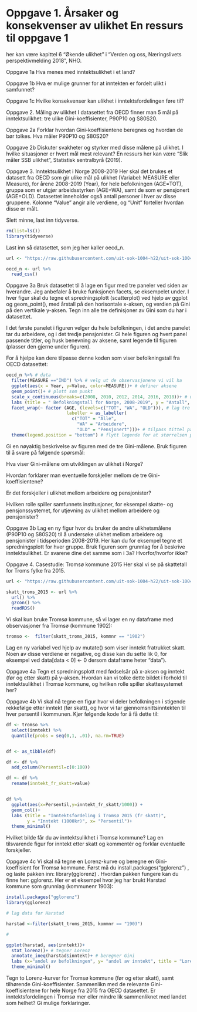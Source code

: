# Oppgave 1. Årsaker og konsekvenser av ulikhet En ressurs til oppgave 1

her kan være kapittel 6 "Økende ulikhet" i "Verden og oss, Næringslivets perspektivmelding 2018", NHO.

Oppgave 1a Hva menes med inntektsulikhet i et land?

Oppgave 1b Hva er mulige grunner for at inntekten er fordelt ulikt i samfunnet?

Oppgave 1c Hvilke konsekvenser kan ulikhet i inntektsfordelingen føre til?

Oppgave 2. Måling av ulikhet I datasettet fra OECD finner man 5 mål på inntektsulikhet: tre ulike Gini-koeffisienter, P90P10 og S80S20.

Oppgave 2a Forklar hvordan Gini-koeffisientene beregnes og hvordan de bør tolkes. Hva måler P90P10 og S80S20?

Oppgave 2b Diskuter svakheter og styrker med disse målene på ulikhet. I hvilke situasjoner er hvert mål mest relevant? En ressurs her kan være "Slik måler SSB ulikhet", Statistisk sentralbyrå (2019).

Oppgave 3. Inntektsulikhet i Norge 2008-2019 Her skal det brukes et datasett fra OECD som gir ulike mål på ulikhet (Variabel: MEASURE eller Measure), for årene 2008-2019 (Year), for hele befolkningen (AGE=TOT), gruppa som er utgjør arbeidsstyrken (AGE=WA), samt de som er pensjonert (AGE=OLD). Datasettet inneholder også antall personer i hver av disse gruppene. Kolonne "Value" angir alle verdiene, og "Unit" forteller hvordan disse er målt.

Slett minne, last inn tidyverse.

```r
rm(list=ls())
library(tidyverse)
```

Last inn så datasettet, som jeg her kaller oecd_n.

```r
url <- "https://raw.githubusercontent.com/uit-sok-1004-h22/uit-sok-1004-h22.github.io/main/data/oecd_data_nor.csv"

oecd_n <- url %>% 
  read_csv()
```

Oppgave 3a Bruk datasettet til å lage en figur med tre paneler ved siden av hverandre. Jeg anbefaler å bruke funksjonen facets, se eksempelet under. I hver figur skal du tegne et spredningsplott (scatterplot) ved hjelp av ggplot og geom_point(), med årstall på den horisontale x-aksen, og verdien på Gini på den vertikale y-aksen. Tegn inn alle tre definisjoner av Gini som du har i datasettet.

I det første panelet i figuren velger du hele befolkningen, i det andre panelet tar du arbeidere, og i det tredje pensjonister. Gi hele figuren og hvert panel passende titler, og husk benevning av aksene, samt legende til figuren (plasser den gjerne under figuren).

For å hjelpe kan dere tilpasse denne koden som viser befolkningstall fra OECD datasettet:

```r
oecd_n %>% # data
  filter(MEASURE =="IND") %>% # velg ut de observasjonene vi vil ha
  ggplot(aes(x = Year, y=Value, color=MEASURE))+ # definer aksene
  geom_point()+ # plott som punkt
  scale_x_continuous(breaks=c(2008, 2010, 2012, 2014, 2016, 2018))+ # unngår at årstall blir gjort om til desimal
  labs (title = " Befolkningstall for Norge, 2008-2019", y = "Antall", x= "År")+ # tittel på figuren og benevning av aksene
  facet_wrap(~ factor (AGE, (levels=c("TOT", "WA", "OLD"))), # lag tre paneler etter alder i fornuftig rekkefølge med passende titler 
                       labeller = as_labeller(
                         c("TOT" = "Alle", 
                           "WA" = "Arbeidere", 
                           "OLD" = "Pensjonert")))+ # tilpass tittel på panelene
  theme(legend.position = "bottom") # flytt legende for at størrelsen på plottene blir bra
```

Gi en nøyaktig beskrivelse av figuren med de tre Gini-målene. Bruk figuren til å svare på følgende spørsmål:

Hva viser Gini-målene om utviklingen av ulikhet i Norge?

Hvordan forklarer man eventuelle forskjeller mellom de tre Gini-koeffisientene?

Er det forskjeller i ulikhet mellom arbeidere og pensjonister?

Hvilken rolle spiller samfunnets institusjoner, for eksempel skatte- og pensjonssystemet, for utjevning av ulikhet mellom arbeidere og pensjonister?

Oppgave 3b Lag en ny figur hvor du bruker de andre ulikhetsmålene (P90P10 og S80S20) til å undersøke ulikhet mellom arbeidere og pensjonister i tidsperioden 2008-2019. Her kan du for eksempel tegne et spredningsplott for hver gruppe. Bruk figuren som grunnlag for å beskrive inntektsulikhet. Er svarene dine det samme som i 3a? Hvorfor/hvorfor ikke?

Oppgave 4. Casestudie: Tromsø kommune 2015 Her skal vi se på skattetall for Troms fylke fra 2015.

```r
url <- "https://raw.githubusercontent.com/uit-sok-1004-h22/uit-sok-1004-h22.github.io/main/data/skatt_troms_2015.RDS"

skatt_troms_2015 <- url %>%
  url() %>%
  gzcon() %>% 
  readRDS()
```

Vi skal kun bruke Tromsø kommune, så vi lager en ny dataframe med observasjoner fra Tromsø (kommune 1902):

```r
tromso <-  filter(skatt_troms_2015, kommnr == "1902")
```

Lag en ny variabel ved hjelp av mutate() som viser inntekt fratrukket skatt. Noen av disse verdiene er negative, og disse kan du sette lik 0, for eksempel ved data\[data \< 0\] \<- 0 dersom dataframe heter "data").

Oppgave 4a Tegn et spredningsplott med fødselsår på x-aksen og inntekt (før og etter skatt) på y-aksen. Hvordan kan vi tolke dette bildet i forhold til inntektsulikhet i Tromsø kommune, og hvilken rolle spiller skattesystemet her?

Oppgave 4b Vi skal nå tegne en figur hvor vi deler befolkningen i stigende rekkefølge etter inntekt (før skatt), og hvor vi tar gjennomsnittsinntekten til hver persentil i kommunen. Kjør følgende kode for å få dette til:

```r
df <- tromso %>%
  select(inntekt) %>% 
  quantile(probs = seq(0,1, .01), na.rm=TRUE)


df <- as_tibble(df)

df <- df %>% 
  add_column(Persentil=c(0:100))

df <- df %>% 
  rename(inntekt_fr_skatt=value)


df %>% 
  ggplot(aes(x=Persentil,y=inntekt_fr_skatt/1000)) +
  geom_col()+
  labs (title = "Inntektsfordeling i Tromsø 2015 (fr skatt)",
        y = "Inntekt (1000kr)", x= "Persentil")+
  theme_minimal()
```

Hvilket bilde får du av inntektsulikhet i Tromsø kommune? Lag en tilsvarende figur for inntekt etter skatt og kommentér og forklar eventuelle forskjeller.

Oppgave 4c Vi skal nå tegne en Lorenz-kurve og beregne en Gini-koeffisient for Tromsø kommune. Først må du install.packages("gglorenz") , og laste pakken inn: library(gglorenz) . Hvordan pakken fungere kan du finne her: gglorenz. Her er et eksempel hvor jeg har brukt Harstad kommune som grunnlag (kommunenr 1903):

```r
install.packages("gglorenz")
library(gglorenz)
```

```r
# lag data for Harstad

harstad <-filter(skatt_troms_2015, kommnr == "1903")

#

ggplot(harstad, aes(inntekt))+
  stat_lorenz()+ # tegner Lorenz
  annotate_ineq(harstad$inntekt)+ # beregner Gini
  labs (x="andel av befolkningen", y= "andel av inntekt", title = "Lorenz-kurve, Harstad kommune 2015")+
  theme_minimal()
```

Tegn to Lorenz-kurver for Tromsø kommune (før og etter skatt), samt tilhørende Gini-koeffisienter. Sammenlikn med de relevante Gini-koeffisientene for hele Norge fra 2015 fra OECD datasettet. Er inntektsfordelingen i Tromsø mer eller mindre lik sammenliknet med landet som helhet? Gi mulige forklaringer.
